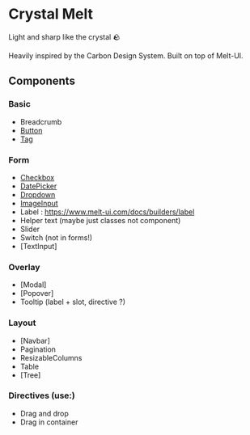 
<Meta title="Overview" />

# Crystal Melt

Light and sharp like the crystal 🪨

Heavily inspired by the Carbon Design System. Built on top of Melt-UI.

## Components

### Basic

- Breadcrumb
- [Button](?path=/story/basic-button--button)
- [Tag](?path=/story/basic-tag--tag)

### Form

- [Checkbox](?path=/story/form-checkbox--checkbox)
- [DatePicker](?path=/story/form-datepicker--datepicker)
- [Dropdown](?path=/story/form-dropdown--dropdown)
- [ImageInput](?path=/story/form-imageinput--imageinput)
- Label : https://www.melt-ui.com/docs/builders/label
- Helper text (maybe just classes not component)
- Slider
- Switch (not in forms!)
- [TextInput]

### Overlay

- [Modal]
- [Popover]
- Tooltip (label + slot, directive ?)

### Layout

- [Navbar]
- Pagination
- ResizableColumns
- Table
- [Tree]

### Directives (use:)

- Drag and drop
- Drag in container
